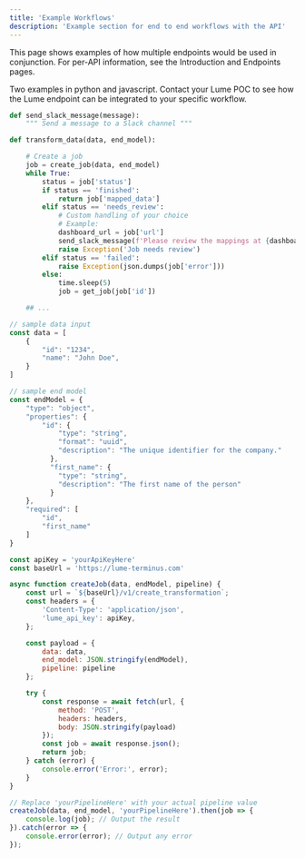 ```yaml
---
title: 'Example Workflows'
description: 'Example section for end to end workflows with the API'
---
```


<Note>
  This page shows examples of how multiple endpoints would be used in conjunction. For per-API information, see the Introduction and Endpoints pages.
</Note>

Two examples in python and javascript. Contact your Lume POC to see how the Lume endpoint can be integrated to your specific workflow.

<CodeGroup>

```python python
def send_slack_message(message):
    """ Send a message to a Slack channel """

def transform_data(data, end_model):

    # Create a job
    job = create_job(data, end_model)
    while True:
        status = job['status']
        if status == 'finished':
            return job['mapped_data']
        elif status == 'needs_review':
            # Custom handling of your choice
            # Example:
            dashboard_url = job['url']
            send_slack_message(f'Please review the mappings at {dashboard_url} for job {job["id"]}')
            raise Exception('Job needs review')
        elif status == 'failed':
            raise Exception(json.dumps(job['error']))
        else:
            time.sleep(5)
            job = get_job(job['id'])

    ## ...
```

```javascript javascript
// sample data input
const data = [
    {
        "id": "1234",
        "name": "John Doe",
    }
]

// sample end model
const endModel = {
    "type": "object",
    "properties": {
        "id": {
            "type": "string",
            "format": "uuid",
            "description": "The unique identifier for the company."
          },
          "first_name": {
            "type": "string",
            "description": "The first name of the person"
          }
    },
    "required": [
        "id",
        "first_name"
    ]
}

const apiKey = 'yourApiKeyHere'
const baseUrl = 'https://lume-terminus.com'

async function createJob(data, endModel, pipeline) {
    const url = `${baseUrl}/v1/create_transformation`;
    const headers = {
        'Content-Type': 'application/json',
        'lume_api_key': apiKey,
    };

    const payload = {
        data: data,
        end_model: JSON.stringify(endModel),
        pipeline: pipeline
    };

    try {
        const response = await fetch(url, {
            method: 'POST',
            headers: headers,
            body: JSON.stringify(payload)
        });
        const job = await response.json();
        return job;
    } catch (error) {
        console.error('Error:', error);
    }
}

// Replace 'yourPipelineHere' with your actual pipeline value
createJob(data, end_model, 'yourPipelineHere').then(job => {
    console.log(job); // Output the result
}).catch(error => {
    console.error(error); // Output any error
});
```

</CodeGroup>
